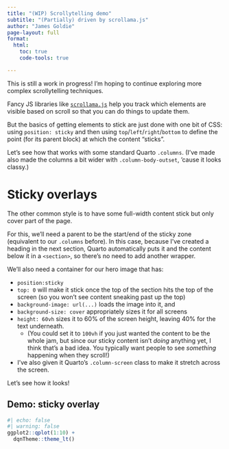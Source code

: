 ```yaml
---
title: "(WIP) Scrollytelling demo"
subtitle: "(Partially) driven by scrollama.js"
author: "James Goldie"
page-layout: full
format:
  html:
    toc: true
    code-tools: true

---
```


::: callout-note
This is still a work in progress! I'm hoping to continue exploring more complex scrollytelling techniques.
:::

Fancy JS libraries like [`scrollama.js`](https://github.com/russellgoldenberg/scrollama) help you track which elements are visible based on scroll so that you can do things to update them.

But the basics of getting elements to stick are just done with one bit of CSS: using `position: sticky` and then using `top`/`left`/`right`/`bottom` to define the point (for its parent block) at which the content "sticks".

Let's see how that works with some standard Quarto `.columns`. (I've made also made the columns a bit wider with `.column-body-outset`, 'cause it looks classy.)

# Sticky overlays

The other common style is to have some full-width content stick but only cover part of the page.

For this, we'll need a parent to be the start/end of the sticky zone (equivalent to our `.columns` before). In this case, because I've created a heading in the next section, Quarto automatically puts it and the content below it in a `<section>`, so there's no need to add another wrapper.

We'll also need a container for our hero image that has:

-   `position:sticky`
-   `top: 0` will make it stick once the top of the section hits the top of the screen (so you won't see content sneaking past up the top)
-   `background-image: url(...)` loads the image into it, and
-   `background-size: cover` appropriately sizes it for all screens
-   `height: 60vh` sizes it to 60% of the screen height, leaving 40% for the text underneath.
    -   (You could set it to `100vh` if you just wanted the content to be the whole jam, but since our sticky content isn't *doing* anything yet, I think that's a bad idea. You typically want people to see *something* happening when they scroll!)
-   I've also given it Quarto's `.column-screen` class to make it stretch across the screen.

Let's see how it looks!

## Demo: sticky overlay

::: {.column-screen style="height: 90vh; position: sticky; top: 0; "}
```r
#| echo: false
#| warning: false
ggplot2::qplot(1:10) +
  dqnTheme::theme_lt()
```
:::


Lorem ipsum dolor sit amet, consectetur adipiscing elit. Ut accumsan rhoncus turpis, id condimentum augue dignissim vel. Suspendisse varius ex nec ligula dictum, vel vestibulum felis bibendum. Cras id mauris posuere, tempus quam at, vehicula eros. Mauris lobortis ante at dapibus blandit. Praesent hendrerit purus quis urna auctor congue. Etiam ut purus mattis, fringilla magna ac, rhoncus enim. Maecenas luctus turpis nisl, sit amet efficitur mauris viverra vel. In dignissim vehicula nunc, vel scelerisque ante. Pellentesque habitant morbi tristique senectus et netus et malesuada fames ac turpis egestas. Nulla ac pulvinar justo. Sed quis felis odio. Aliquam erat volutpat. Duis ornare ligula tincidunt, volutpat erat in, tristique enim. Nullam id neque sed odio consectetur imperdiet. Cras non malesuada enim, eget hendrerit nunc.

Suspendisse at diam a purus dictum bibendum. Sed eu volutpat sem. Interdum et malesuada fames ac ante ipsum primis in faucibus. Pellentesque at porttitor leo. Mauris laoreet nibh arcu, hendrerit posuere quam auctor eget. Quisque vulputate felis et bibendum dapibus. Ut varius in risus nec finibus. Sed vitae nisl in nisl gravida consectetur. Maecenas ac libero non arcu ultricies porta non sit amet lorem.

Cras ac euismod quam. Proin tempor hendrerit ullamcorper. Aliquam eu elementum neque. Nunc purus dui, fringilla quis pretium vitae, accumsan eget massa. Pellentesque dignissim justo nec velit ullamcorper accumsan. Proin ultrices nisi ac convallis varius. Morbi at leo nisl. Nam condimentum quis mi sed ultricies. Sed vel diam dictum, scelerisque enim sit amet, feugiat nibh. Interdum et malesuada fames ac ante ipsum primis in faucibus. Aenean at tortor vel ipsum suscipit porta.

## Review

This works great!

Since this is all just CSS and both styles are structured very similarly, you could choose to have *both* options depending on screen size (so overlay at mobile widths and columns at desktop sizes).

But so far, nothing's *moving* or *changing*. We'll need some JavaScript for that.

# Using `scrollama.js`

The idea with Scrollama is that it [keeps an eye on our scrolling](https://developer.mozilla.org/en-US/docs/Web/API/Intersection_Observer_API) tells us when targeted objects are visible.

This can achieve a variety of effects---not just the sticky effects we've used above! As well as using sticky patterns, it can draw attention to elements as they scroll in.

This isn't an entirely JS-free endeavour, unfortunately. Once we've imported the library, we still need to:

1.  Use a `setup` function to tell scrollama which elements to target (let's say, anything with the `.step` class)
2.  Give it event handlers: functions that will run when something enters or exits.

-   We need to define two event handlers; one for elements entering the view (`onStepEnter`) and another for them leaving the view (`onStepExit`).
-   To start, let's keep it simple(r) and have them just apply or remove a CSS class, `.is-active`. (We'll add some CSS style to make them purple when they have this class!)

# Demo: A flashy series of boxes

```ojs
//| output: false

// import and instantiate the scrollama
scrollama = require("scrollama@3.1.1")
scroller = scrollama();

// initialise the library and pass event handlers to 
scroller
  .setup({
    step: ".step",
  })
  .onStepEnter((response) => {
    // the box is passed to this function so we can change it!
    console.log("Enter triggered")
    console.log(response)
    // { element, index, direction }
    response.element.classList.add("is-active");

  })
  .onStepExit((response) => {
    console.log("Exit triggered")
    console.log(response)
    // { element, index, direction }
    response.element.classList.remove("is-active");
  });
```

```{=html}
<style>
#columnscroller .step {
  background-color: #ccc;
  color: black;
  height: 200px;
  text-align: center;
  padding: 20px;
  transition: background-color 0.5s, color 0.5s, transform 0.5s;
}

/* here's how each box will look as we scroll past it */
#columnscroller .step.is-active {
  background-color: #5500cc;
  color: white;
  transform: rotate(1.25deg) scale(1.05);
}
</style>
```
::: {#columnscroller}
::: {.step style="margin-bottom: 100px;"}
Here's our first box!
:::

::: {.step style="margin-bottom: 100px;"}
And our second box!
:::

::: step
And a third, I guess.
:::
:::

## Review

This works nicely!

If you open your browser's developer tools (Cmd+Opt+I on a Mac or Ctrl+Alt+I on Windows) and go to the Console pane, you can see it log the `response`object every time one of our event handlers fires (because an element scrolls into or out of view). Those are the `console.log` functions above.

The `response` object that we're printing shows all the information we get when these event handlers fire.That includes not just the element being targeted, but also its index (TODO - is this its DOM order compared to similarly targeted things?) and the direction (`"up"` or `"down"`) by which it's exiting.

You could theoretically use these event handlers, `onStepEnter` and `onStepExit`, to do anything. You could have the boxes being detected be invisible, for example, and just use them as trigger points - the actual thing being modified could be sticky and sitting at the top.

TODO - Let's see how well that works with our two-column example from before.

